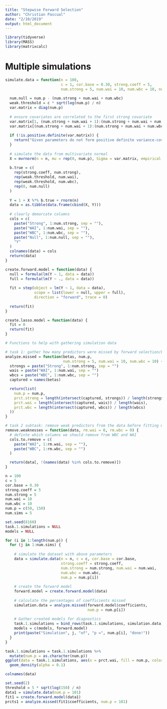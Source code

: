 ```yaml
---
title: "Stepwise Forward Selection"
author: "Christian Pascual"
date: "2/10/2019"
output: html_document
---
```


```r
library(tidyverse)
library(MASS)
library(matrixcalc)
```

# Multiple simulations

```r
simulate.data = function(n = 100, 
                         c = 1, cor.base = 0.30, strong.coeff = 5,
                         num.strong = 5, num.wai = 10, num.wbc = 10, num.p = 100) {
  
  num.null = num.p - (num.strong + num.wai + num.wbc)
  weak.threshold = c * sqrt(log(num.p) / n)
  var.matrix = diag(num.p)
  
  # ensure covariates are correlated to the first strong covariate
  var.matrix[1, (num.strong + num.wai + 1):(num.strong + num.wai + num.wbc)] = cor.base
  var.matrix[(num.strong + num.wai + 1):(num.strong + num.wai + num.wbc), 1] = cor.base
  
  if (!is.positive.definite(var.matrix)) {
    return("Given parameters do not form positive definite variance-covariance matrix.")
  }
  
  # simulate the data from multivariate normal
  X = mvrnorm(n = n, mu = rep(0, num.p), Sigma = var.matrix, empirical = F, tol = 0.1)
  
  b.true = c(
    rep(strong.coeff, num.strong),
    rep(weak.threshold, num.wai), 
    rep(weak.threshold, num.wbc),
    rep(0, num.null) 
  )
  
  Y = 1 + X %*% b.true + rnorm(n)
  data = as.tibble(data.frame(cbind(X, Y)))
  
  # clearly demarcate columns
  cols = c(
    paste("Strong", 1:num.strong, sep = ""),
    paste("WAI", 1:num.wai, sep = ""),
    paste("WBC", 1:num.wbc, sep = ""),
    paste("Null", 1:num.null, sep = ""),
    "Y"
  )
  colnames(data) = cols
  return(data)
}

create.forward.model = function(data) {
  null = formula(lm(Y ~ 1, data = data))
  full = formula(lm(Y ~ ., data = data))
  
  fit = step(object = lm(Y ~ 1, data = data),
             scope = list(lower = null, upper = full), 
             direction = "forward", trace = 0)
  
  return(fit)
}

create.lasso.model = function(data) {
  fit = 0
  return(fit)
}

```

```r
# Functions to help with gathering simulation data

# task 1: gather how many predictors were missed by forward selection/LASSO
analyze.missed = function(betas, num.p,
                          num.strong = 5, num.wai = 10, num.wbc = 10) {
  strongs = paste("Strong", 1:num.strong, sep = "")
  wais = paste("WAI", 1:num.wai, sep = "")
  wbcs = paste("WBC", 1:num.wbc, sep = "")
  captured = names(betas)

  return(list(
    num.p = num.p,
    prct.strong = length(intersect(captured, strongs)) / length(strongs),
    prct.wai = length(intersect(captured, wais)) / length(wais),
    prct.wbc = length(intersect(captured, wbcs)) / length(wbcs)
  ))
}

# task 2 subtask: remove weak predictors from the data before fitting model to it
remove.weaknesses = function(data, rm.wai = 0, rm.wbc = 0) {
  # definte which columns we should remove from WBC and WAI
  cols.to.remove = c(
    paste("WAI", 1:rm.wai, sep = ""),
    paste("WBC", 1:rm.wbc, sep = "")
  )

  return(data[, !(names(data) %in% cols.to.remove)])
}
```

```r
n = 100
c = 5
cor.base = 0.30
strong.coeff = 5
num.strong = 5
num.wai = 10
num.wbc = 10
num.p = c(50, 150)
num.sims = 5
```

```r
set.seed(8160)
task.1.simulations = NULL
models = NULL

for (i in 1:length(num.p)) {
  for (j in 1:num.sims) {
    
    # simulate the dataset with above parameters
    data = simulate.data(n = n, c = c, cor.base = cor.base,
                         strong.coeff = strong.coeff, 
                         num.strong = num.strong, num.wai = num.wai, 
                         num.wbc = num.wbc, 
                         num.p = num.p[i])
    
    # create the forward model
    forward.model = create.forward.model(data)
    
    # calculate the percentages of coefficients missed
    simulation.data = analyze.missed(forward.model$coefficients, 
                                     num.p = num.p[i])
    
    # Gather created models for diagnostics
    task.1.simulations = bind_rows(task.1.simulations, simulation.data)
    models = c(models, forward.model)
    print(paste("Simulation", j, "of", "p =", num.p[i], "done!"))
  }
}
```

```r
task.1.simulations = task.1.simulations %>% 
  mutate(num.p = as.character(num.p))
ggplot(data = task.1.simulations, aes(x = prct.wai, fill = num.p, color = num.p)) +
  geom_density(alpha = 0.1)
```


```r
colnames(data)
```



```r
set.seed(2)
threshold = 5 * sqrt(log(150) / n)
data1 = simulate.data(num.p = 101)
fit1 = create.forward.model(data1)
prcts1 = analyze.missed(fit1$coefficients, num.p = 101)
```


